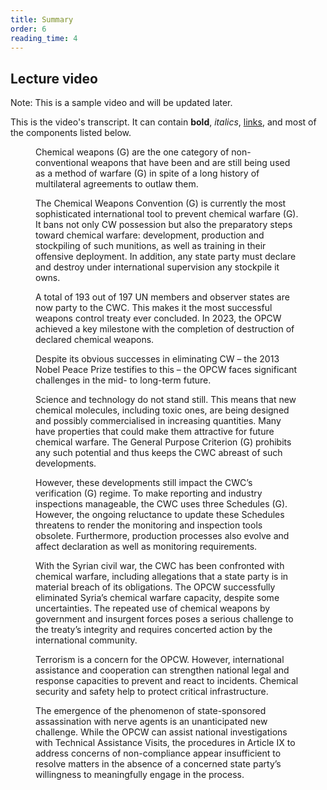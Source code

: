 ```yaml
---
title: Summary
order: 6
reading_time: 4
---
```


## Lecture video
Note: This is a sample video and will be updated later.
<LectureVideo lu="15" vl="vl1" provider="">

This is the video's transcript. It can contain **bold**, _italics_, [links](#1), and most of the components listed below.

</LectureVideo>

<Figure
  src="chapter6.jpg"
  alt=""
  size="medium"
  caption="OPCW’s #ChemicalHero Campaign Message 19 OPCW"
  credit="FLICKER"
  license="CC BY-NC 2.0"/>

Chemical weapons (G) are the one category of non-conventional weapons that have been and are still being used as a method of warfare (G) in spite of a long history of multilateral agreements to outlaw them.

The Chemical Weapons Convention (G) is currently the most sophisticated international tool to prevent chemical warfare (G). It bans not only CW possession but also the preparatory steps toward chemical warfare: development, production and stockpiling of such munitions, as well as training in their offensive deployment. In addition, any state party must declare and destroy under international supervision any stockpile it owns.

A total of  193 out of 197 UN members and observer states are now party to the CWC. This makes it the most successful weapons control treaty ever concluded. In 2023, the OPCW achieved a key milestone with the completion of destruction  of declared chemical weapons.

Despite its obvious successes in eliminating CW – the 2013 Nobel Peace Prize testifies to this – the OPCW faces significant challenges in the mid- to long-term future.

Science and technology do not stand still. This means that new chemical molecules, including toxic ones, are being designed and possibly commercialised in increasing quantities. Many have properties that could make them attractive for future chemical warfare. The General Purpose Criterion (G) prohibits any such potential and thus keeps the CWC abreast of such developments.

However, these developments still impact the CWC’s verification (G) regime. To make reporting and industry inspections manageable, the CWC uses three Schedules (G). However, the ongoing reluctance to update these Schedules threatens to render the monitoring and inspection tools obsolete. Furthermore, production processes also evolve and affect declaration as well as monitoring requirements.

With the Syrian civil war, the CWC has been confronted with chemical warfare, including allegations that a state party is in material breach of its obligations. The OPCW successfully eliminated Syria’s chemical warfare capacity, despite some uncertainties. The repeated use of chemical weapons by government and insurgent forces poses a serious challenge to the treaty’s integrity and requires concerted action by the international community.

Terrorism is a concern  for the OPCW. However, international assistance and cooperation can strengthen national legal and response capacities to prevent and react  to incidents. Chemical security and safety help to protect critical infrastructure.

The emergence of the phenomenon of state-sponsored assassination with nerve agents is an unanticipated new challenge. While the OPCW can assist national investigations with Technical Assistance Visits, the procedures in Article IX to address concerns of non-compliance appear insufficient to resolve matters in the absence of a concerned state party’s willingness to meaningfully engage in the process.

